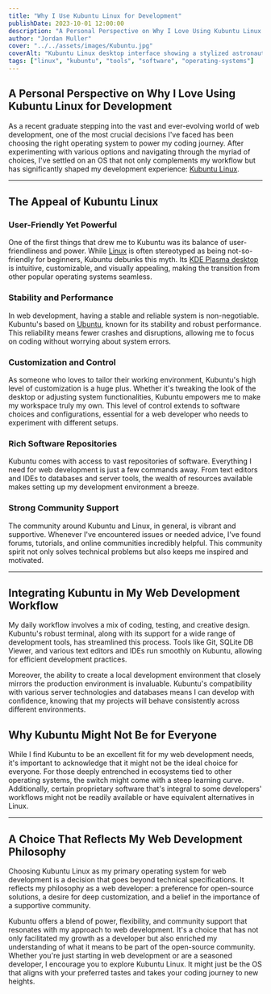 ```yaml
---
title: "Why I Use Kubuntu Linux for Development"
publishDate: 2023-10-01 12:00:00
description: "A Personal Perspective on Why I Love Using Kubuntu Linux for Development"
author: "Jordan Muller"
cover: "../../assets/images/Kubuntu.jpg"
coverAlt: "Kubuntu Linux desktop interface showing a stylized astronaut in a damaged suit with a butterfly on the helmet, with various application icons visible."
tags: ["linux", "kubuntu", "tools", "software", "operating-systems"]
---
```


## A Personal Perspective on Why I Love Using Kubuntu Linux for Development

As a recent graduate stepping into the vast and ever-evolving world of web development, one of the most crucial decisions I've faced has been choosing the right operating system to power my coding journey. After experimenting with various options and navigating through the myriad of choices, I've settled on an OS that not only complements my workflow but has significantly shaped my development experience: [Kubuntu Linux](https://kubuntu.org/).

---

## The Appeal of Kubuntu Linux

### User-Friendly Yet Powerful

One of the first things that drew me to Kubuntu was its balance of user-friendliness and power. While [Linux](https://www.linux.org/) is often stereotyped as being not-so-friendly for beginners, Kubuntu debunks this myth. Its [KDE Plasma desktop](https://kde.org/plasma-desktop/) is intuitive, customizable, and visually appealing, making the transition from other popular operating systems seamless.

### Stability and Performance

In web development, having a stable and reliable system is non-negotiable. Kubuntu's based on [Ubuntu](https://ubuntu.com/), known for its stability and robust performance. This reliability means fewer crashes and disruptions, allowing me to focus on coding without worrying about system errors.

### Customization and Control

As someone who loves to tailor their working environment, Kubuntu's high level of customization is a huge plus. Whether it's tweaking the look of the desktop or adjusting system functionalities, Kubuntu empowers me to make my workspace truly my own. This level of control extends to software choices and configurations, essential for a web developer who needs to experiment with different setups.

### Rich Software Repositories

Kubuntu comes with access to vast repositories of software. Everything I need for web development is just a few commands away. From text editors and IDEs to databases and server tools, the wealth of resources available makes setting up my development environment a breeze.

### Strong Community Support

The community around Kubuntu and Linux, in general, is vibrant and supportive. Whenever I've encountered issues or needed advice, I've found forums, tutorials, and online communities incredibly helpful. This community spirit not only solves technical problems but also keeps me inspired and motivated.

---

## Integrating Kubuntu in My Web Development Workflow

My daily workflow involves a mix of coding, testing, and creative design. Kubuntu's robust terminal, along with its support for a wide range of development tools, has streamlined this process. Tools like Git, SQLite DB Viewer, and various text editors and IDEs run smoothly on Kubuntu, allowing for efficient development practices.

Moreover, the ability to create a local development environment that closely mirrors the production environment is invaluable. Kubuntu's compatibility with various server technologies and databases means I can develop with confidence, knowing that my projects will behave consistently across different environments.

## Why Kubuntu Might Not Be for Everyone

While I find Kubuntu to be an excellent fit for my web development needs, it's important to acknowledge that it might not be the ideal choice for everyone. For those deeply entrenched in ecosystems tied to other operating systems, the switch might come with a steep learning curve. Additionally, certain proprietary software that's integral to some developers' workflows might not be readily available or have equivalent alternatives in Linux.

---

## A Choice That Reflects My Web Development Philosophy

Choosing Kubuntu Linux as my primary operating system for web development is a decision that goes beyond technical specifications. It reflects my philosophy as a web developer: a preference for open-source solutions, a desire for deep customization, and a belief in the importance of a supportive community.

Kubuntu offers a blend of power, flexibility, and community support that resonates with my approach to web development. It's a choice that has not only facilitated my growth as a developer but also enriched my understanding of what it means to be part of the open-source community. Whether you're just starting in web development or are a seasoned developer, I encourage you to explore Kubuntu Linux. It might just be the OS that aligns with your preferred tastes and takes your coding journey to new heights.
